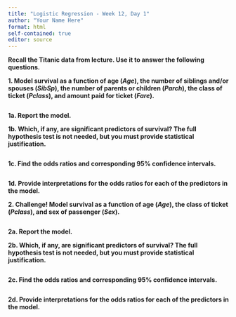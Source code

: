 ```yaml
---
title: "Logistic Regression - Week 12, Day 1"
author: "Your Name Here"
format: html
self-contained: true
editor: source
---
```


**Recall the Titanic data from lecture. Use it to answer the following questions.**

**1. Model survival as a function of age (*Age*), the number of siblings and/or spouses (*SibSp*), the number of parents or children (*Parch*), the class of ticket (*Pclass*), and amount paid for ticket (*Fare*).** 

```r

```

**1a. Report the model.**

**1b. Which, if any, are significant predictors of survival? The full hypothesis test is not needed, but you must provide statistical justification.**

```r

```

**1c. Find the odds ratios and corresponding 95% confidence intervals.**

```r

```

**1d. Provide interpretations for the odds ratios for each of the predictors in the model.**

**2. Challenge! Model survival as a function of age (*Age*), the class of ticket (*Pclass*), and sex of passenger (*Sex*).** 

```r

```

**2a. Report the model.**

**2b. Which, if any, are significant predictors of survival? The full hypothesis test is not needed, but you must provide statistical justification.**

```r

```

**2c. Find the odds ratios and corresponding 95% confidence intervals.**

```r

```

**2d. Provide interpretations for the odds ratios for each of the predictors in the model.**

